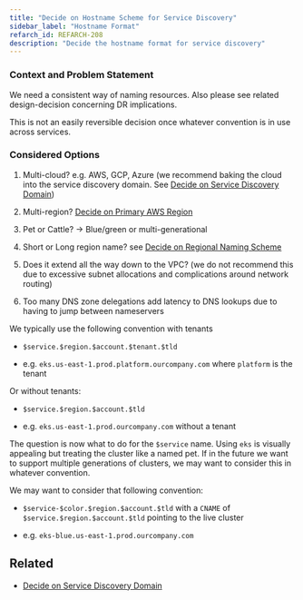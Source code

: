 ```yaml
---
title: "Decide on Hostname Scheme for Service Discovery"
sidebar_label: "Hostname Format"
refarch_id: REFARCH-208
description: "Decide the hostname format for service discovery"
---
```


### Context and Problem Statement

We need a consistent way of naming resources. Also please see related design-decision concerning DR implications.

This is not an easily reversible decision once whatever convention is in use across services.

### Considered Options

1. Multi-cloud? e.g. AWS, GCP, Azure (we recommend baking the cloud into the service discovery domain. See
   [Decide on Service Discovery Domain](/layers/network/design-decisions/decide-on-service-discovery-domain))

2. Multi-region? [Decide on Primary AWS Region](/layers/network/design-decisions/decide-on-primary-aws-region)

3. Pet or Cattle? → Blue/green or multi-generational

4. Short or Long region name? see
   [Decide on Regional Naming Scheme](/layers/foundation/design-decisions/decide-on-regional-naming-scheme)

5. Does it extend all the way down to the VPC? (we do not recommend this due to excessive subnet allocations and
   complications around network routing)

6. Too many DNS zone delegations add latency to DNS lookups due to having to jump between nameservers

We typically use the following convention with tenants

- `$service.$region.$account.$tenant.$tld`

- e.g. `eks.us-east-1.prod.platform.ourcompany.com` where `platform` is the tenant

Or without tenants:

- `$service.$region.$account.$tld`

- e.g. `eks.us-east-1.prod.ourcompany.com` without a tenant

The question is now what to do for the `$service` name. Using `eks` is visually appealing but treating the cluster like
a named pet. If in the future we want to support multiple generations of clusters, we may want to consider this in
whatever convention.

We may want to consider that following convention:

- `$service-$color.$region.$account.$tld` with a `CNAME` of `$service.$region.$account.$tld` pointing to the live
  cluster

- e.g. `eks-blue.us-east-1.prod.ourcompany.com`

## Related

- [Decide on Service Discovery Domain](/layers/network/design-decisions/decide-on-service-discovery-domain)
